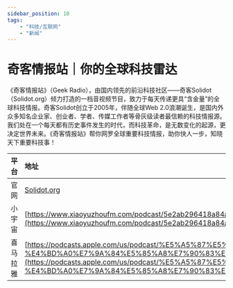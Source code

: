 ---
sidebar_position: 10
tags:
    - "科技/互联网"
    - "新闻"
---

# 奇客情报站｜你的全球科技雷达

《奇客情报站》（Geek Radio），由国内领先的前沿科技社区——奇客Solidot（Solidot.org）倾力打造的一档音视频节目，致力于每天传递更具“含金量”的全球科技情报。奇客Solidot创立于2005年，伴随全球Web 2.0浪潮诞生，是国内外众多知名企业家、创业者、学者、传媒工作者等骨灰级读者最信赖的科技情报源。
我们处在一个每天都有历史事件发生的时代，而科技革命，是无数变化的起源，更决定世界未来。《奇客情报站》帮你网罗全球重要科技情报，助你快人一步，知晓天下重要科技事！

| 平台 | 地址 |
|:--|:----|
| 官网 | [Solidot.org](https://www.solidot.org/) |
| 小宇宙 | [https://www.xiaoyuzhoufm.com/podcast/5e2ab296418a84a04654fc67](https://www.xiaoyuzhoufm.com/podcast/5e2ab296418a84a04654fc67) |
| 喜马拉雅 | [https://podcasts.apple.com/us/podcast/%E5%A5%87%E5%AE%A2%E6%83%85%E6%8A%A5%E7%AB%99-%E4%BD%A0%E7%9A%84%E5%85%A8%E7%90%83%E7%A7%91%E6%8A%80%E9%9B%B7%E8%BE%BE/id1449744264](https://podcasts.apple.com/us/podcast/%E5%A5%87%E5%AE%A2%E6%83%85%E6%8A%A5%E7%AB%99-%E4%BD%A0%E7%9A%84%E5%85%A8%E7%90%83%E7%A7%91%E6%8A%80%E9%9B%B7%E8%BE%BE/id1449744264) |
